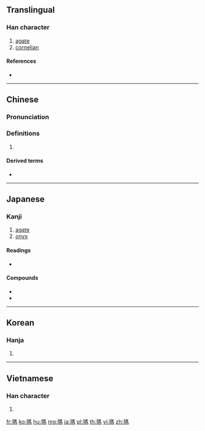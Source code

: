 {{also|玛}}
==Translingual==

===Han character===
{{Han char|rn=96|rad=玉|as=10|sn=14|four=11127|canj=MGSQF}}

# [[agate]]
# [[cornelian]]

====References====
* {{Han ref|kx=0739.090|dkj=21156|dj=1149.140|hdz=21130.090|uh=746A|ud=29802|bh=BABF|bd=47807}}

----

==Chinese==
{{zh-forms|s=玛}}

===Pronunciation===
{{zh-pron
|m=mǎ
|c=maa5
|h=pfs=
|md=
|mn=
|w=
|mc=y
|oc=y
|cat=
}}

===Definitions===
{{zh-hanzi}}

# {{rfdef|lang=zh}}

====Derived terms====
* {{zh-l|瑪瑙}}

----

==Japanese==

===Kanji===
{{ja-kanji|grade=uc|rs=玉10}}

# [[agate]]
# [[onyx]]

====Readings====
* {{ja-readings|goon=[[め]] (me)|kanon=[[ば]] (ba)|kanyoon = [[ま]] (ma)}}

====Compounds====
* {{ja-r|縞瑪瑙|しまめのう}}
* {{ja-r|瑪瑙|めのう}}

----

==Korean==

===Hanja===
{{ko-hanja|hangeul=마|eumhun=|rv=ma|mr=ma|y=ma}}

# {{defn|lang=ko|sort=玉10}}

----

==Vietnamese==

===Han character===
{{vi-hantu|[[mã]], [[mẽ]]|rs=玉10}}

# {{defn|lang=vi|sort=玉10}}

[[fr:瑪]]
[[ko:瑪]]
[[hu:瑪]]
[[mg:瑪]]
[[ja:瑪]]
[[pl:瑪]]
[[th:瑪]]
[[vi:瑪]]
[[zh:瑪]]